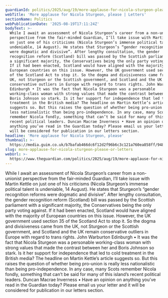 ```yaml
---
guardianId: politics/2025/aug/19/more-applause-for-nicola-sturgeon-please
webTitle: 'More applause for Nicola Sturgeon, please | Letters'
sectionName: Politics
webPublicationDate: '2025-08-19T17:11:24Z'
bodyText: >-
  While I await an assessment of Nicola Sturgeon’s career from a non-unionist
  perspective from the fair-minded Guardian, I’ll take issue with Martin Kettle
  on just one of his criticisms (Nicola Sturgeon’s immense political talent is
  undeniable, 14 August). He states that Sturgeon’s “gender recognition reforms
  were dogmatic and divisive”. After lengthy consultation, the gender
  recognition reform (Scotland) bill was passed by the Scottish parliament with
  a significant majority, the Conservatives being the only party voting against.
  If it had been enacted, Scotland would have aligned with the majority of
  European countries on this issue. However, the UK government used section 35
  of the Scotland Act to stop it. So the dogma and divisiveness came from the
  UK, not Sturgeon or the Scottish government, and Scotland and the UK remain
  conservative outliers in Europe with regard to trans rights. John Warburton
  Edinburgh • It was the fact that Nicola Sturgeon was a personable
  working-class woman with strong values that made the contrast between her and
  Boris Johnson so stark. Is it her support for independence that led to cold
  treatment in the British media? The headline on Martin Kettle’s article
  suggests so. But this raises the question of whether being pro-union is really
  less nationalistic than being pro-independence. In any case, many Scots
  remember Nicola fondly, something that can’t be said for many of this island’s
  recent political leaders. Duncan Macrae Inverness • Have an opinion on
  anything you’ve read in the Guardian today? Please email us your letter and it
  will be considered for publication in our letters section.
headline: 'More applause for Nicola Sturgeon, please'
thumbnail: >-
  https://media.guim.co.uk/b7bafab466dc6f12d2f96b6c3c121a760ea858ff/948_0_4800_3840/500.jpg
slug: more-applause-for-nicola-sturgeon-please-or-letters
webUrl: >-
  https://www.theguardian.com/politics/2025/aug/19/more-applause-for-nicola-sturgeon-please
---
```

While I await an assessment of Nicola Sturgeon’s career from a non-unionist perspective from the fair-minded Guardian, I’ll take issue with Martin Kettle on just one of his criticisms (Nicola Sturgeon’s immense political talent is undeniable, 14 August). He states that Sturgeon’s “gender recognition reforms were dogmatic and divisive”. After lengthy consultation, the gender recognition reform (Scotland) bill was passed by the Scottish parliament with a significant majority, the Conservatives being the only party voting against. If it had been enacted, Scotland would have aligned with the majority of European countries on this issue. However, the UK government used section 35 of the Scotland Act to stop it. So the dogma and divisiveness came from the UK, not Sturgeon or the Scottish government, and Scotland and the UK remain conservative outliers in Europe with regard to trans rights. John Warburton Edinburgh • It was the fact that Nicola Sturgeon was a personable working-class woman with strong values that made the contrast between her and Boris Johnson so stark. Is it her support for independence that led to cold treatment in the British media? The headline on Martin Kettle’s article suggests so. But this raises the question of whether being pro-union is really less nationalistic than being pro-independence. In any case, many Scots remember Nicola fondly, something that can’t be said for many of this island’s recent political leaders. Duncan Macrae Inverness • Have an opinion on anything you’ve read in the Guardian today? Please email us your letter and it will be considered for publication in our letters section.
